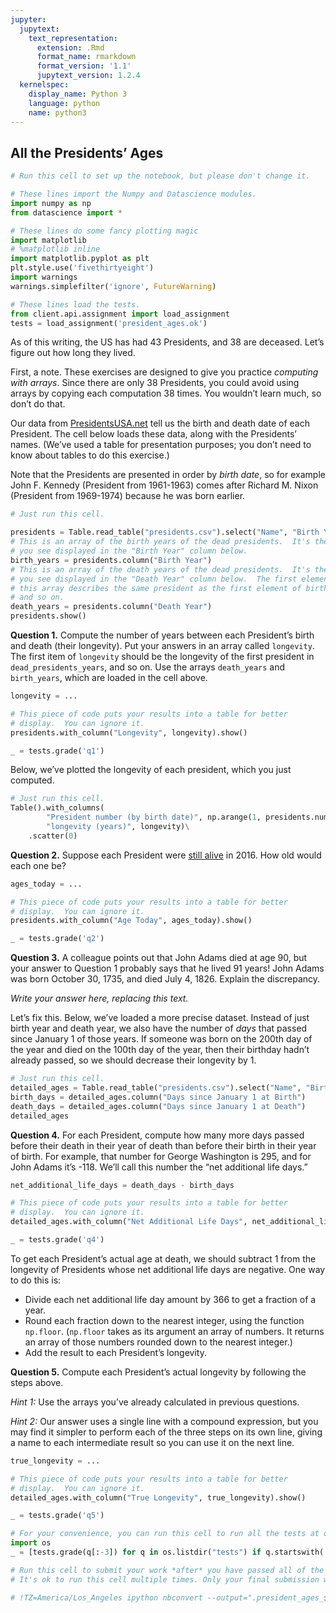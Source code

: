 ```yaml
---
jupyter:
  jupytext:
    text_representation:
      extension: .Rmd
      format_name: rmarkdown
      format_version: '1.1'
      jupytext_version: 1.2.4
  kernelspec:
    display_name: Python 3
    language: python
    name: python3
---
```


## All the Presidents' Ages

```python
# Run this cell to set up the notebook, but please don't change it.

# These lines import the Numpy and Datascience modules.
import numpy as np
from datascience import *

# These lines do some fancy plotting magic
import matplotlib
# %matplotlib inline
import matplotlib.pyplot as plt
plt.style.use('fivethirtyeight')
import warnings
warnings.simplefilter('ignore', FutureWarning)

# These lines load the tests.
from client.api.assignment import load_assignment 
tests = load_assignment('president_ages.ok')
```

As of this writing, the US has had 43 Presidents, and 38 are deceased.  Let's figure out how long they lived.

First, a note.  These exercises are designed to give you practice *computing with arrays*.  Since there are only 38 Presidents, you could avoid using arrays by copying each computation 38 times.  You wouldn't learn much, so don't do that.

Our data from [PresidentsUSA.net](http://www.presidentsusa.net/birth.html) tell us the birth and death date of each President.  The cell below loads these data, along with the Presidents' names.  (We've used a table for presentation purposes; you don't need to know about tables to do this exercise.)

Note that the Presidents are presented in order by *birth date*, so for example John F. Kennedy (President from 1961-1963) comes after Richard M. Nixon (President from 1969-1974) because he was born earlier.

```python
# Just run this cell.

presidents = Table.read_table("presidents.csv").select("Name", "Birth Year", "Death Year")
# This is an array of the birth years of the dead presidents.  It's the data
# you see displayed in the "Birth Year" column below.
birth_years = presidents.column("Birth Year")
# This is an array of the death years of the dead presidents.  It's the data
# you see displayed in the "Death Year" column below.  The first element of
# this array describes the same president as the first element of birth_years,
# and so on.
death_years = presidents.column("Death Year")
presidents.show()
```

**Question 1.** Compute the number of years between each President's birth and death (their longevity).  Put your answers in an array called `longevity`.  The first item of `longevity` should be the longevity of the first president in `dead_presidents_years`, and so on.  Use the arrays `death_years` and `birth_years`, which are loaded in the cell above.

```python
longevity = ...

# This piece of code puts your results into a table for better
# display.  You can ignore it.
presidents.with_column("Longevity", longevity).show()
```

```python
_ = tests.grade('q1')
```

Below, we've plotted the longevity of each president, which you just computed.

```python
# Just run this cell.
Table().with_columns(
        "President number (by birth date)", np.arange(1, presidents.num_rows+1),
        "longevity (years)", longevity)\
    .scatter(0)
```

**Question 2.** Suppose each President were [still alive](http://futurama.wikia.com/wiki/Richard_M._Nixon's_head) in 2016.  How old would each one be?

```python
ages_today = ...

# This piece of code puts your results into a table for better
# display.  You can ignore it.
presidents.with_column("Age Today", ages_today).show()
```

```python
_ = tests.grade('q2')
```

**Question 3.** A colleague points out that John Adams died at age 90, but your answer to Question 1 probably says that he lived 91 years!  John Adams was born October 30, 1735, and died July 4, 1826.  Explain the discrepancy.


*Write your answer here, replacing this text.*


Let's fix this.  Below, we've loaded a more precise dataset.  Instead of just birth year and death year, we also have the number of *days* that passed since January 1 of those years.  If someone was born on the 200th day of the year and died on the 100th day of the year, then their birthday hadn't already passed, so we should decrease their longevity by 1.

```python
# Just run this cell.
detailed_ages = Table.read_table("presidents.csv").select("Name", "Birth Year", "Days since January 1 at Birth", "Death Year", "Days since January 1 at Death")
birth_days = detailed_ages.column("Days since January 1 at Birth")
death_days = detailed_ages.column("Days since January 1 at Death")
detailed_ages
```

**Question 4.** For each President, compute how many more days passed before their death in their year of death than before their birth in their year of birth.  For example, that number for George Washington is 295, and for John Adams it's -118.  We'll call this number the "net additional life days."

```python
net_additional_life_days = death_days - birth_days

# This piece of code puts your results into a table for better
# display.  You can ignore it.
detailed_ages.with_column("Net Additional Life Days", net_additional_life_days)
```

```python
_ = tests.grade('q4')
```

To get each President's actual age at death, we should subtract 1 from the longevity of Presidents whose net additional life days are negative.  One way to do this is:

* Divide each net additional life day amount by 366 to get a fraction of a year.
* Round each fraction down to the nearest integer, using the function `np.floor`.  (`np.floor` takes as its argument an array of numbers.  It returns an array of those numbers rounded down to the nearest integer.)
* Add the result to each President's longevity.

**Question 5.** Compute each President's actual longevity by following the steps above.

*Hint 1:* Use the arrays you've already calculated in previous questions.

*Hint 2:* Our answer uses a single line with a compound expression, but you may find it simpler to perform each of the three steps on its own line, giving a name to each intermediate result so you can use it on the next line.

```python
true_longevity = ...

# This piece of code puts your results into a table for better
# display.  You can ignore it.
detailed_ages.with_column("True Longevity", true_longevity).show()
```

```python
_ = tests.grade('q5')
```

```python
# For your convenience, you can run this cell to run all the tests at once!
import os
_ = [tests.grade(q[:-3]) for q in os.listdir("tests") if q.startswith('q')]
```

```python
# Run this cell to submit your work *after* you have passed all of the test cells.
# It's ok to run this cell multiple times. Only your final submission will be scored.

# !TZ=America/Los_Angeles ipython nbconvert --output=".president_ages_$(date +%m%d_%H%M)_submission.html" president_ages.ipynb
```

